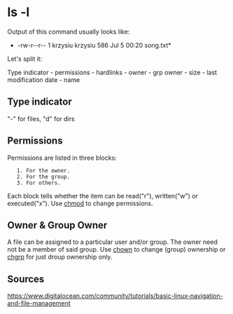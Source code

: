 = ls -l =

Output of this command usually looks like:
*-rw-r--r-- 1 krzysiu krzysiu  586 Jul  5 00:20  song.txt*

Let's split it:

Type indicator - permissions - hardlinks - owner - grp owner - size - last modification date - name

== Type indicator ==
"-" for files, "d" for dirs

== Permissions ==
Permissions are listed in three blocks:
    1. For the owner.
    2. For the group.
    3. For others.
Each block tells whether the item can be read("r"), written("w") or executed("x").
Use [[chmod]] to change permissions.

== Owner & Group Owner ==
A file can be assigned to a particular user and/or group. The owner need not be a member of said group.
Use [[chown]] to change (group) ownership or [[chgrp]] for just droup ownership only.

== Sources ==
https://www.digitalocean.com/community/tutorials/basic-linux-navigation-and-file-management
